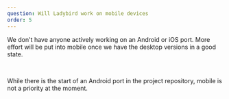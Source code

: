 ```yaml
---
question: Will Ladybird work on mobile devices
order: 5
---
```


We don't have anyone actively working on an Android or iOS port. More effort
will be put into mobile once we have the desktop versions in a good state.

<br />

While there is the start of an Android port in the project repository, mobile is
not a priority at the moment.
